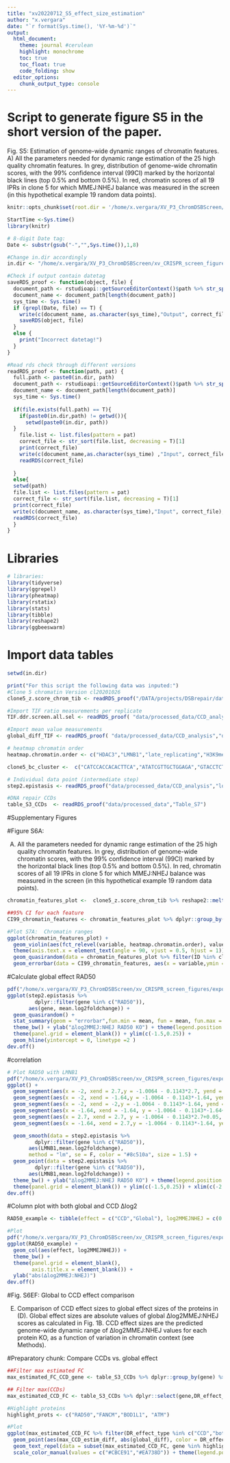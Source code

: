 ```yaml
---
title: "xv20220712_S5_effect_size_estimation"
author: "x.vergara"
date: "`r format(Sys.time(), '%Y-%m-%d')`"
output:
  html_document:
    theme: journal #cerulean
    highlight: monochrome
    toc: true
    toc_float: true
    code_folding: show
  editor_options:
    chunk_output_type: console
---
```

# Script to generate figure S5 in the short version of the paper.

Fig. S5: Estimation of genome-wide dynamic ranges of chromatin features. A) All the parameters needed for dynamic range estimation of the 25 high quality chromatin features. In grey, distribution of genome-wide chromatin scores, with the 99% confidence interval (99CI) marked by the horizontal black lines (top 0.5% and bottom 0.5%). In red, chromatin scores of all 19 IPRs in clone 5 for which MMEJ:NHEJ balance was measured in the screen (in this hypothetical example 19 random data points).

```r
knitr::opts_chunk$set(root.dir = '/home/x.vergara/XV_P3_ChromDSBScreen/xv_CRISPR_screen_figures/rmarkdown/xv20210920_paper_scripts/short_version/knit_html/')

StartTime <-Sys.time()
library(knitr)

# 8-digit Date tag:
Date <- substr(gsub("-","",Sys.time()),1,8)

#Change in.dir accordingly
in.dir <- "/home/x.vergara/XV_P3_ChromDSBScreen/xv_CRISPR_screen_figures/"

#Check if output contain datetag
saveRDS_proof <- function(object, file) {
  document_path <- rstudioapi::getSourceEditorContext()$path %>% str_split(pattern = "/") %>% unlist()
  document_name <- document_path[length(document_path)]
  sys_time <- Sys.time()
  if (grepl(Date, file) == T) {
    write(c(document_name, as.character(sys_time),"Output", correct_file), file = paste0(in.dir,"log"), ncolumns = 4, sep = "\t", append = T)
    saveRDS(object, file)
  }
  else {
    print("Incorrect datetag!")
  }
}

#Read rds check through different versions
readRDS_proof <- function(path, pat) {
  full.path <- paste0(in.dir, path)
  document_path <- rstudioapi::getSourceEditorContext()$path %>% str_split(pattern = "/") %>% unlist()
  document_name <- document_path[length(document_path)]
  sys_time <- Sys.time()
  
  if(file.exists(full.path) == T){
    if(paste0(in.dir,path) != getwd()){
      setwd(paste0(in.dir, path))
  }
    file.list <- list.files(pattern = pat)
    correct_file <- str_sort(file.list, decreasing = T)[1]
    print(correct_file)
    write(c(document_name,as.character(sys_time) ,"Input", correct_file), file = paste0(in.dir,"log"), ncolumns = 4, sep = "\t", append = T)
    readRDS(correct_file)
    
  }
  else{
  setwd(path)
  file.list <- list.files(pattern = pat)
  correct_file <- str_sort(file.list, decreasing = T)[1]
  print(correct_file)
  write(c(document_name, as.character(sys_time),"Input", correct_file),file = paste0(in.dir,"log"), ncolumns = 4, sep = "\t", append = T)
  readRDS(correct_file)
  }
}
```


# Libraries
```r
# libraries:
library(tidyverse)
library(ggrepel)
library(pheatmap)
library(rstatix)
library(stats)
library(tibble)
library(reshape2)
library(ggbeeswarm)
```

# Import data tables
```r
setwd(in.dir)

print("For this script the following data was inputed:")
#Clone 5 chromatin Version cl20201026
clone5_z.score_chrom_tib <- readRDS_proof("/DATA/projects/DSBrepair/data/R","cl20201026_ChIP_zscore_selection")

#Import TIF ratio measurements per replicate
TIF.ddr.screen.all.sel <- readRDS_proof( "data/processed_data/CCD_analysis","raw_data_TIF")

#Import mean value measurements
global_diff_TIF <- readRDS_proof( "data/processed_data/CCD_analysis","diff_TIF")

# heatmap chromatin order
heatmap.chromatin.order <- c("HDAC3","LMNB1","late_replicating","H3K9me2","H3K9me3","HDAC1","EZH2","H3K27me3","CTCF","SMC3","m5C","HDAC2","POL2","POL2AS2","H3K36me3","TTseq","Dam","H3K79me2","H2AFZ","DNAse","H3K4me3","H4K5acK8ac","H3K4me1","H3K27ac","H3K4me2")

clone5_bc_cluster <-  c("CATCCACCACACTTCA","ATATCGTTGCTGGAGA","GTACCTCTCGATAGTG","TCTTTTGAGGAGCTGA","CATTTCTGATCAATAA","TGGCCAATATTTGTCT","ACTGTCGAGTTGTCCG","GAGCGCGTCACCGGGT","GCGCACCCTTTAATTG","ACCCCTAAAGGCGCTG","CGGCCTGAAGGTCAGG","AGAAAATAATATGACG","TTGAACGCGGGCTCGG","CCGGGGACGTATGCAC","GCTAACATCACGAATC","ATACTATATTTAACGG","TATGGCTGTCGGGTAG","AGGGCGTAAAATATTT","TGTCCCTTAGTACTTT")

# Individual data point (intermediate step)
step2.epistasis <- readRDS_proof("data/processed_data/CCD_analysis","log2_MMEJNHEJ_differentials_chromatin_KO")

#DNA repair CCDs
table_S3_CCDs  <- readRDS_proof("data/processed_data","Table_S7")


```

#Supplementary Figures

#Figure S6A:

A) All the parameters needed for dynamic range estimation of the 25 high quality chromatin features. In grey, distribution of genome-wide chromatin scores, with the 99% confidence interval (99CI) marked by the horizontal black lines (top 0.5% and bottom 0.5%). In red, chromatin scores of all 19 IPRs in clone 5 for which MMEJ:NHEJ balance was measured in the screen (in this hypothetical example 19 random data points).
```r
chromatin_features_plot <-  clone5_z.score_chrom_tib %>% reshape2::melt(id.vars = c("pool","ID","binsize"))

##95% CI for each feature
CI99_chromatin_features <- chromatin_features_plot %>% dplyr::group_by(variable) %>% dplyr::summarise(CI0.5 = quantile(value, 0.005), CI99.5 = quantile(value, 0.995), range = CI99.5 - CI0.5, mean = mean(value))

#Plot S7A:  Chromatin ranges
ggplot(chromatin_features_plot) + 
  geom_violin(aes(fct_relevel(variable, heatmap.chromatin.order), value), fill = "grey70", color = "black") + theme_bw() + 
  theme(axis.text.x = element_text(angle = 90, vjust = 0.5, hjust = 1))+ 
  geom_quasirandom(data = chromatin_features_plot %>% filter(ID %in% clone5_bc_cluster), aes(fct_relevel(variable, heatmap.chromatin.order), value), color = "red", size = 1)  + 
  geom_errorbar(data = CI99_chromatin_features, aes(x = variable,ymin = CI0.5, ymax = CI99.5), color = "black", width = 0.5) 
```

#Calculate global effect RAD50
```r
pdf("/home/x.vergara/XV_P3_ChromDSBScreen/xv_CRISPR_screen_figures/export/xv20220117_paper_figure_short/supplementary_figures/figure_S7_effect_size/xv20231102_RAD50_global_example.pdf",width = 2, height = 3)
ggplot(step2.epistasis %>% 
         dplyr::filter(gene %in% c("RAD50")),
       aes(gene, mean.log2foldchange)) + 
  geom_quasirandom() +
  stat_summary(geom = "errorbar",fun.min = mean, fun = mean, fun.max = mean, color = "red", size = 1, width = 0.5) +
  theme_bw() + ylab("∆log2MMEJ:NHEJ RAD50 KO") + theme(legend.position = "none") +
  theme(panel.grid = element_blank()) + ylim(c(-1.5,0.25)) +
  geom_hline(yintercept = 0, linetype =2 )
dev.off()
```

#correlation
```r

# Plot RAD50 with LMNB1
pdf("/home/x.vergara/XV_P3_ChromDSBScreen/xv_CRISPR_screen_figures/export/xv20220117_paper_figure_short/supplementary_figures/figure_S7_effect_size/xv20231102_RAD50_global_example_CCD_delta.pdf",width = 4, height = 3)
ggplot() + 
  geom_segment(aes(x = -2, xend = 2.7,y = -1.0064 - 0.1143*2.7, yend = -1.0064 - 0.1143*2.7), color = "grey60", linetype = 3) +
  geom_segment(aes(x = -2, xend = -1.64,y = -1.0064 - 0.1143*-1.64, yend = -1.0064 - 0.1143*-1.64), color = "grey60", linetype = 3) +
  geom_segment(aes(x = -2, xend = -2,y = -1.0064 - 0.1143*-1.64, yend = -1.0064 - 0.1143*2.7), color = "red", linetype = 2) +
  geom_segment(aes(x = -1.64, xend = -1.64, y = -1.0064 - 0.1143*-1.64+0.05, yend = -1.0064 - 0.1143*-1.64-0.05),color = "#8c510a", size = 1.5)  +
  geom_segment(aes(x = 2.7, xend = 2.7, y = -1.0064 - 0.1143*2.7+0.05, yend = -1.0064 - 0.1143*2.7-0.05),color = "#8c510a", size = 1.5) +
  geom_segment(aes(x = -1.64, xend = 2.7,y = -1.0064 - 0.1143*-1.64, yend = -1.0064 - 0.1143*2.7),color = "#8c510a", linetype = 2) +

  geom_smooth(data = step2.epistasis %>% 
         dplyr::filter(gene %in% c("RAD50")),
       aes(LMNB1,mean.log2foldchange),
       method = "lm", se = F, color = "#8c510a", size = 1.5) +
  geom_point(data = step2.epistasis %>% 
         dplyr::filter(gene %in% c("RAD50")),
       aes(LMNB1,mean.log2foldchange)) +
  theme_bw() + ylab("∆log2MMEJ:NHEJ RAD50 KO") + theme(legend.position = "none") +
  theme(panel.grid = element_blank()) + ylim(c(-1.5,0.25)) + xlim(c(-2,3)) + geom_hline(yintercept = 0, linetype =2)
dev.off()

```

#Column plot with both global and CCD ∆log2
```r
RAD50_example <- tibble(effect = c("CCD","Global"), log2MMEJNHEJ = c(0.4954,1.025))

#Plot
pdf("/home/x.vergara/XV_P3_ChromDSBScreen/xv_CRISPR_screen_figures/export/xv20220117_paper_figure_short/supplementary_figures/figure_S7_effect_size/xv20231102_RAD50_abs_estimation.pdf",width = 2, height = 3)
ggplot(RAD50_example) +
  geom_col(aes(effect, log2MMEJNHEJ)) +
  theme_bw() +
  theme(panel.grid = element_blank(),
        axis.title.x = element_blank()) + 
  ylab("abs(∆log2MMEJ:NHEJ)")
dev.off()

```

#Fig. S6EF: Global to CCD effect comparison

(E) Comparison of CCD effect sizes to global effect sizes of the proteins in (D). Global effect sizes are absolute values of global ∆log2MMEJ:NHEJ scores as calculated in Fig. 1B. CCD effect sizes are the predicted genome-wide dynamic range of ∆log2MMEJ:NHEJ values for each protein KO, as a function of variation in chromatin context  (see Methods). 


#Preparatory chunk: Compare CCDs vs. global effect
```r
##Filter max estimated FC
max_estimated_FC_CCD_gene <- table_S3_CCDs %>% dplyr::group_by(gene) %>% dplyr::summarise(max_CCD_estim_diff = max(abs(CCD_estim_diff)))

## Filter max(CCDs)
max_estimated_CCD_FC <- table_S3_CCDs %>% dplyr::select(gene,DR_effect_type,global_diff, CCD_model_p_adj, global_p_adj) %>% distinct() %>% left_join(max_estimated_FC_CCD_gene)
```


```r
#Highlight proteins
highlight_prots <- c("RAD50","FANCM","BOD1L1", "ATM")

#Plot
ggplot(max_estimated_CCD_FC %>% filter(DR_effect_type %in% c("CCD","both"))) + 
  geom_point(aes(max_CCD_estim_diff, abs(global_diff), color = DR_effect_type)) +
  geom_text_repel(data = subset(max_estimated_CCD_FC, gene %in% highlight_prots), aes(max_CCD_estim_diff, abs(global_diff), label = gene), box.padding = 2.5) +
  scale_color_manual(values = c("#CBCE91","#EA738D")) + theme(legend.position = "top") + geom_abline(linetype = 2) + labs(color = "Favored pathway") + theme_bw() + coord_fixed(xlim = c(0,2), ylim = c(0,2))
```

